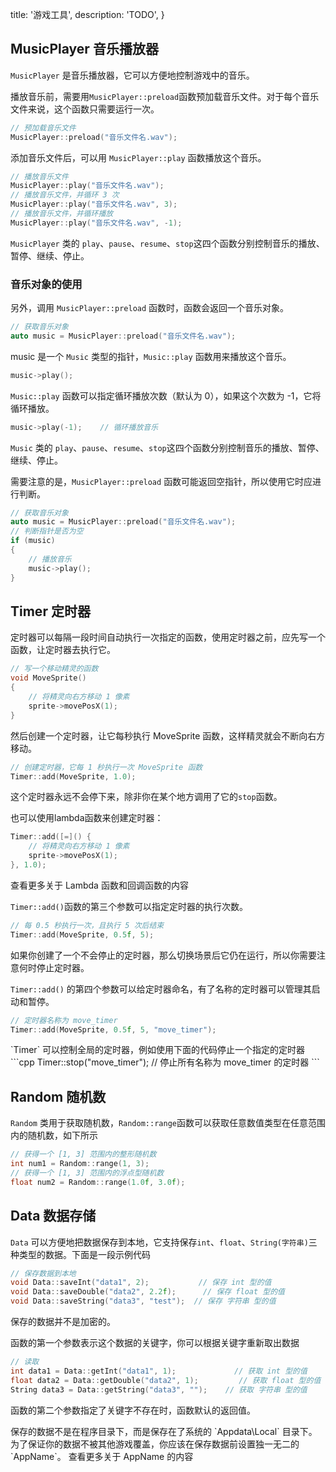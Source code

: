   title: '游戏工具',
  description: 'TODO',
}


## MusicPlayer 音乐播放器

`MusicPlayer` 是音乐播放器，它可以方便地控制游戏中的音乐。

播放音乐前，需要用`MusicPlayer::preload`函数预加载音乐文件。对于每个音乐文件来说，这个函数只需要运行一次。

```cpp
// 预加载音乐文件
MusicPlayer::preload("音乐文件名.wav");
```

添加音乐文件后，可以用 `MusicPlayer::play` 函数播放这个音乐。

```cpp
// 播放音乐文件
MusicPlayer::play("音乐文件名.wav");
// 播放音乐文件，并循环 3 次
MusicPlayer::play("音乐文件名.wav", 3);
// 播放音乐文件，并循环播放
MusicPlayer::play("音乐文件名.wav", -1);
```

`MusicPlayer` 类的 `play`、`pause`、`resume`、`stop`这四个函数分别控制音乐的播放、暂停、继续、停止。


### 音乐对象的使用

另外，调用 `MusicPlayer::preload` 函数时，函数会返回一个音乐对象。

```cpp
// 获取音乐对象
auto music = MusicPlayer::preload("音乐文件名.wav");
```

music 是一个 `Music` 类型的指针，`Music::play` 函数用来播放这个音乐。

```cpp
music->play();
```

`Music::play` 函数可以指定循环播放次数（默认为 0），如果这个次数为 -1，它将循环播放。

```cpp
music->play(-1);    // 循环播放音乐
```

`Music` 类的 `play`、`pause`、`resume`、`stop`这四个函数分别控制音乐的播放、暂停、继续、停止。

需要注意的是，`MusicPlayer::preload` 函数可能返回空指针，所以使用它时应进行判断。

```cpp
// 获取音乐对象
auto music = MusicPlayer::preload("音乐文件名.wav");
// 判断指针是否为空
if (music)
{
    // 播放音乐
    music->play();
}
```


## Timer 定时器

定时器可以每隔一段时间自动执行一次指定的函数，使用定时器之前，应先写一个函数，让定时器去执行它。

```cpp
// 写一个移动精灵的函数
void MoveSprite()
{
    // 将精灵向右方移动 1 像素
    sprite->movePosX(1);
}
```

然后创建一个定时器，让它每秒执行 MoveSprite 函数，这样精灵就会不断向右方移动。

```cpp
// 创建定时器，它每 1 秒执行一次 MoveSprite 函数
Timer::add(MoveSprite, 1.0);
```

这个定时器永远不会停下来，除非你在某个地方调用了它的`stop`函数。

也可以使用lambda函数来创建定时器：

```cpp
Timer::add([=]() {
    // 将精灵向右方移动 1 像素
    sprite->movePosX(1);
}, 1.0);
```

<ExternalLink href="/more#关于回调函数">
  查看更多关于 Lambda 函数和回调函数的内容
</ExternalLink>

`Timer::add()`函数的第三个参数可以指定定时器的执行次数。

```cpp
// 每 0.5 秒执行一次，且执行 5 次后结束
Timer::add(MoveSprite, 0.5f, 5);
```

<Note>
  如果你创建了一个不会停止的定时器，那么切换场景后它仍在运行，所以你需要注意何时停止定时器。
</Note>

`Timer::add()` 的第四个参数可以给定时器命名，有了名称的定时器可以管理其启动和暂停。

```cpp
// 定时器名称为 move_timer
Timer::add(MoveSprite, 0.5f, 5, "move_timer");
```

<Note>
  `Timer` 可以控制全局的定时器，例如使用下面的代码停止一个指定的定时器
  ```cpp
  Timer::stop("move_timer");   // 停止所有名称为 move_timer 的定时器
  ```
</Note>



## Random 随机数

`Random` 类用于获取随机数，`Random::range`函数可以获取任意数值类型在任意范围内的随机数，如下所示

```cpp
// 获得一个 [1, 3] 范围内的整形随机数
int num1 = Random::range(1, 3);
// 获得一个 [1, 3] 范围内的浮点型随机数
float num2 = Random::range(1.0f, 3.0f);
```



## Data 数据存储

`Data` 可以方便地把数据保存到本地，它支持保存`int`、`float`、`String(字符串)`三种类型的数据。下面是一段示例代码

```cpp
// 保存数据到本地
void Data::saveInt("data1", 2);           // 保存 int 型的值
void Data::saveDouble("data2", 2.2f);      // 保存 float 型的值
void Data::saveString("data3", "test");  // 保存 字符串 型的值
```

<Note>
  保存的数据并不是加密的。
</Note>

函数的第一个参数表示这个数据的关键字，你可以根据关键字重新取出数据

```cpp
// 读取
int data1 = Data::getInt("data1", 1);             // 获取 int 型的值
float data2 = Data::getDouble("data2", 1);         // 获取 float 型的值
String data3 = Data::getString("data3", "");    // 获取 字符串 型的值
```

函数的第二个参数指定了关键字不存在时，函数默认的返回值。

<Note>
  保存的数据不是在程序目录下，而是保存在了系统的 `Appdata\Local` 目录下。
</Note>

<Note>
  为了保证你的数据不被其他游戏覆盖，你应该在保存数据前设置独一无二的 `AppName`。
</Note>

<ExternalLink href="/more#关于-appname">
  查看更多关于 AppName 的内容
</ExternalLink>
